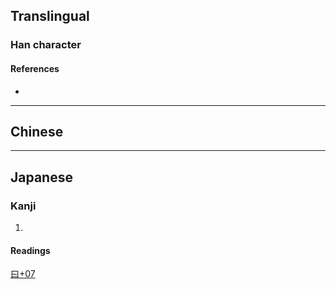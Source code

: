 {{character info}}
==Translingual==

===Han character===
{{Han char|rn=73|rad=曰|as=07|sn=11|four=|canj=ANIQ|ids=⿱曰舛}}

====References====
* {{Han ref|kx=0503.011|hdz=21508.161|uh=66FB|ud=26363}}

----

==Chinese==
{{zh-see|昇}}

----

==Japanese==

===Kanji===
{{ja-kanji|grade=|rs=曰07}}

# {{rfdef|ja|sort=曰07}}

====Readings====
{{ja-readings
|on=しょう<しよう
|kun=のぼ-る
|nanori=あきら-, のぼる-, のり-
}}

[[Category:Japanese-only CJKV Characters|曰+07]]